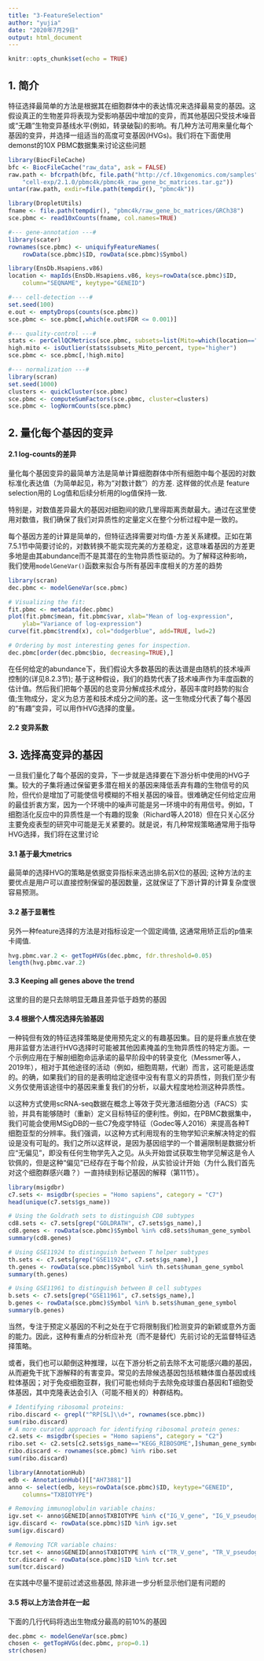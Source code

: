 ---
title: "3-FeatureSelection"
author: "yujia"
date: "2020年7月29日"
output: html_document
---

```{r setup, include=FALSE}
knitr::opts_chunk$set(echo = TRUE)
```

## 1. 简介
特征选择最简单的方法是根据其在细胞群体中的表达情况来选择最易变的基因。这假设真正的生物差异将表现为受影响基因中增加的变异，而其他基因只受技术噪音或“无趣”生物变异基线水平(例如，转录破裂)的影响。有几种方法可用来量化每个基因的变异，并选择一组适当的高度可变基因(HVGs)。我们将在下面使用demonst的10X PBMC数据集来讨论这些问题

```{r}
library(BiocFileCache)
bfc <- BiocFileCache("raw_data", ask = FALSE)
raw.path <- bfcrpath(bfc, file.path("http://cf.10xgenomics.com/samples",
    "cell-exp/2.1.0/pbmc4k/pbmc4k_raw_gene_bc_matrices.tar.gz"))
untar(raw.path, exdir=file.path(tempdir(), "pbmc4k"))

library(DropletUtils)
fname <- file.path(tempdir(), "pbmc4k/raw_gene_bc_matrices/GRCh38")
sce.pbmc <- read10xCounts(fname, col.names=TRUE)

#--- gene-annotation ---#
library(scater)
rownames(sce.pbmc) <- uniquifyFeatureNames(
    rowData(sce.pbmc)$ID, rowData(sce.pbmc)$Symbol)

library(EnsDb.Hsapiens.v86)
location <- mapIds(EnsDb.Hsapiens.v86, keys=rowData(sce.pbmc)$ID, 
    column="SEQNAME", keytype="GENEID")

#--- cell-detection ---#
set.seed(100)
e.out <- emptyDrops(counts(sce.pbmc))
sce.pbmc <- sce.pbmc[,which(e.out$FDR <= 0.001)]

#--- quality-control ---#
stats <- perCellQCMetrics(sce.pbmc, subsets=list(Mito=which(location=="MT")))
high.mito <- isOutlier(stats$subsets_Mito_percent, type="higher")
sce.pbmc <- sce.pbmc[,!high.mito]

#--- normalization ---#
library(scran)
set.seed(1000)
clusters <- quickCluster(sce.pbmc)
sce.pbmc <- computeSumFactors(sce.pbmc, cluster=clusters)
sce.pbmc <- logNormCounts(sce.pbmc)

```

## 2. 量化每个基因的变异

#### 2.1 log-counts的差异
量化每个基因变异的最简单方法是简单计算细胞群体中所有细胞中每个基因的对数标准化表达值（为简单起见，称为“对数计数”）的方差. 这样做的优点是 feature selection用的 Log值和后续分析用的log值保持一致.

特别是，对数值差异最大的基因对细胞间的欧几里得距离贡献最大。通过在这里使用对数值，我们确保了我们对异质性的定量定义在整个分析过程中是一致的。

每个基因方差的计算是简单的，但特征选择需要对均值-方差关系建模。正如在第7.5.1节中简要讨论的，对数转换不能实现完美的方差稳定，这意味着基因的方差更多地是由其abundance而不是其潜在的生物异质性驱动的。为了解释这种影响，我们使用`modelGeneVar()`函数来拟合与所有基因丰度相关的方差的趋势

```{r}
library(scran)
dec.pbmc <- modelGeneVar(sce.pbmc)

# Visualizing the fit:
fit.pbmc <- metadata(dec.pbmc)
plot(fit.pbmc$mean, fit.pbmc$var, xlab="Mean of log-expression",
    ylab="Variance of log-expression")
curve(fit.pbmc$trend(x), col="dodgerblue", add=TRUE, lwd=2)

# Ordering by most interesting genes for inspection.
dec.pbmc[order(dec.pbmc$bio, decreasing=TRUE),] 
```

在任何给定的abundance下，我们假设大多数基因的表达谱是由随机的技术噪声控制的(详见8.2.3节); 基于这种假设，我们的趋势代表了技术噪声作为丰度函数的估计值。然后我们把每个基因的总变异分解成技术成分，基因丰度时趋势的拟合值;生物成分，定义为总方差和技术成分之间的差。这一生物成分代表了每个基因的“有趣”变异，可以用作HVG选择的度量。


#### 2.2 变异系数



## 3. 选择高变异的基因
一旦我们量化了每个基因的变异，下一步就是选择要在下游分析中使用的HVG子集。较大的子集将通过保留更多潜在相关的基因来降低丢弃有趣的生物信号的风险，但代价是增加了可能使信号模糊的不相关基因的噪音。很难确定任何给定应用的最佳折衷方案，因为一个环境中的噪声可能是另一环境中的有用信号。例如，T细胞活化反应中的异质性是一个有趣的现象（Richard等人2018）但在只关心区分主要免疫表型的研究中可能是无关紧要的。就是说，有几种常规策略通常用于指导HVG选择，我们将在这里讨论

#### 3.1 基于最大metrics
最简单的选择HVG的策略是依据变异指标来选出排名前X位的基因; 这种方法的主要优点是用户可以直接控制保留的基因数量，这就保证了下游计算的计算复杂度很容易预测。



#### 3.2 基于显著性
另外一种feature选择的方法是对指标设定一个固定阈值, 这通常用矫正后的p值来卡阈值.

```{r}
hvg.pbmc.var.2 <- getTopHVGs(dec.pbmc, fdr.threshold=0.05)
length(hvg.pbmc.var.2)
```




#### 3.3 Keeping all genes above the trend
这里的目的是只去除明显无趣且差异低于趋势的基因


#### 3.4 根据个人情况选择先验基因
一种钝但有效的特征选择策略是使用预先定义的有趣基因集。目的是将重点放在使用非监督方法进行HVG选择时可能被其他因素掩盖的生物异质性的特定方面。一个示例应用在于解剖细胞命运承诺的最早阶段中的转录变化（Messmer等人，2019年），相对于其他途径的活动（例如，细胞周期，代谢）而言，这可能是适度的。的确，如果我们的目的是表明给定途径中没有有意义的异质性，则我们至少有义务仅使用该途径中的基因来重复我们的分析，以最大程度地检测这种异质性。

以这种方式使用scRNA-seq数据在概念上等效于荧光激活细胞分选（FACS）实验，并具有能够随时（重新）定义目标特征的便利性。例如，在PBMC数据集中，我们可能会使用MSigDB的一些C7免疫学特征（Godec等人2016）来提高各种T细胞亚型的分辨率。我们强调，以这种方式利用现有的生物学知识来解决特定的假设是没有可耻的。我们之所以这样说，是因为基因组学的一个普遍限制是数据分析应“无偏见”，即没有任何生物学先入之见。从头开始尝试获取生物学见解这是令人钦佩的，但是这种“偏见”已经存在于每个阶段，从实验设计开始（为什么我们首先对这个细胞群感兴趣？）一直持续到标记基因的解释（第11节）。

```{r}
library(msigdbr)
c7.sets <- msigdbr(species = "Homo sapiens", category = "C7")
head(unique(c7.sets$gs_name))

# Using the Goldrath sets to distinguish CD8 subtypes
cd8.sets <- c7.sets[grep("GOLDRATH", c7.sets$gs_name),]
cd8.genes <- rowData(sce.pbmc)$Symbol %in% cd8.sets$human_gene_symbol
summary(cd8.genes)

# Using GSE11924 to distinguish between T helper subtypes
th.sets <- c7.sets[grep("GSE11924", c7.sets$gs_name),]
th.genes <- rowData(sce.pbmc)$Symbol %in% th.sets$human_gene_symbol
summary(th.genes)

# Using GSE11961 to distinguish between B cell subtypes
b.sets <- c7.sets[grep("GSE11961", c7.sets$gs_name),]
b.genes <- rowData(sce.pbmc)$Symbol %in% b.sets$human_gene_symbol
summary(b.genes)
```

当然，专注于预定义基因的不利之处在于它将限制我们检测变异的新颖或意外方面的能力。因此，这种有重点的分析应补充（而不是替代）先前讨论的无监督特征选择策略。

或者，我们也可以颠倒这种推理，以在下游分析之前去除不太可能感兴趣的基因，从而避免干扰下游解释的有害变异。常见的去除候选基因包括核糖体蛋白基因或线粒体基因；对于免疫细胞亚群，我们可能也倾向于去除免疫球蛋白基因和T细胞受体基因，其中克隆表达会引入（可能不相关的）种群结构。


```{r}
# Identifying ribosomal proteins:
ribo.discard <- grepl("^RP[SL]\\d+", rownames(sce.pbmc))
sum(ribo.discard)
# A more curated approach for identifying ribosomal protein genes:
c2.sets <- msigdbr(species = "Homo sapiens", category = "C2")
ribo.set <- c2.sets[c2.sets$gs_name=="KEGG_RIBOSOME",]$human_gene_symbol
ribo.discard <- rownames(sce.pbmc) %in% ribo.set
sum(ribo.discard)

library(AnnotationHub)
edb <- AnnotationHub()[["AH73881"]]
anno <- select(edb, keys=rowData(sce.pbmc)$ID, keytype="GENEID", 
    columns="TXBIOTYPE")

# Removing immunoglobulin variable chains:
igv.set <- anno$GENEID[anno$TXBIOTYPE %in% c("IG_V_gene", "IG_V_pseudogene")]
igv.discard <- rowData(sce.pbmc)$ID %in% igv.set
sum(igv.discard)

# Removing TCR variable chains:
tcr.set <- anno$GENEID[anno$TXBIOTYPE %in% c("TR_V_gene", "TR_V_pseudogene")]
tcr.discard <- rowData(sce.pbmc)$ID %in% tcr.set
sum(tcr.discard)
```

在实践中尽量不提前过滤这些基因, 除非进一步分析显示他们是有问题的


#### 3.5 将以上方法合并在一起
下面的几行代码将选出生物成分最高的前10%的基因
```{r}
dec.pbmc <- modelGeneVar(sce.pbmc)
chosen <- getTopHVGs(dec.pbmc, prop=0.1)
str(chosen)

```